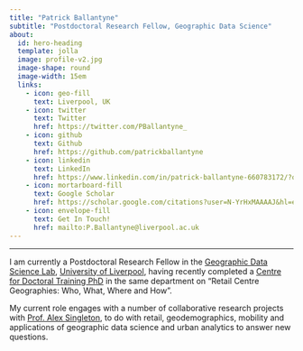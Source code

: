 ```yaml
---
title: "Patrick Ballantyne"
subtitle: "Postdoctoral Research Fellow, Geographic Data Science"
about: 
  id: hero-heading
  template: jolla
  image: profile-v2.jpg
  image-shape: round
  image-width: 15em
  links:
    - icon: geo-fill
      text: Liverpool, UK
    - icon: twitter
      text: Twitter
      href: https://twitter.com/PBallantyne_
    - icon: github
      text: Github
      href: https://github.com/patrickballantyne
    - icon: linkedin
      text: LinkedIn
      href: https://www.linkedin.com/in/patrick-ballantyne-660783172/?originalSubdomain=uk
    - icon: mortarboard-fill
      text: Google Scholar
      href: https://scholar.google.com/citations?user=N-YrHxMAAAAJ&hl=en&oi=ao
    - icon: envelope-fill
      text: Get In Touch!
      href: mailto:P.Ballantyne@liverpool.ac.uk
---
```

------------------------------------------------------------------------

I am currently a Postdoctoral Research Fellow in the [Geographic Data Science Lab](https://www.liverpool.ac.uk/geographic-data-science/), [University of Liverpool](https://www.liverpool.ac.uk/), having recently completed a [Centre for Doctoral Training PhD](https://datacdt.org/) in the same department on "Retail Centre Geographies: Who, What, Where and How".

My current role engages with a number of collaborative research projects with [Prof. Alex Singleton](https://www.alex-singleton.com/), to do with retail, geodemographics, mobility and applications of geographic data science and urban analytics to answer new questions.
